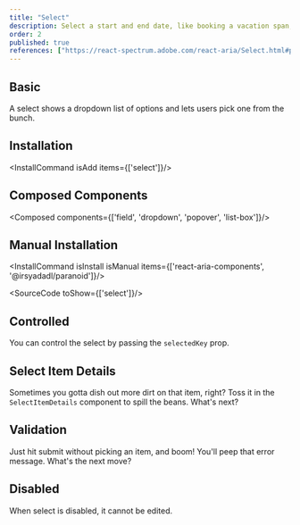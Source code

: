 ```yaml
---
title: "Select"
description: Select a start and end date, like booking a vacation span, ideal for setting periods efficiently..
order: 2
published: true
references: ["https://react-spectrum.adobe.com/react-aria/Select.html#props"]
---
```


## Basic

A select shows a dropdown list of options and lets users pick one from the bunch.
<How minW72 toUse="pickers/select-demo" />

## Installation
<InstallCommand isAdd items={['select']}/>

## Composed Components
<Composed components={['field', 'dropdown', 'popover', 'list-box']}/>

## Manual Installation

<InstallCommand isInstall isManual items={['react-aria-components', '@irsyadadl/paranoid']}/>

<SourceCode toShow={['select']}/>

## Controlled
You can control the select by passing the `selectedKey` prop.
<How minW72 toUse="pickers/select-controlled-demo" />

## Select Item Details
Sometimes you gotta dish out more dirt on that item, right? Toss it in the `SelectItemDetails` component to spill the beans. What's next?
<How minW72 toUse="pickers/select-item-details-demo" />

## Validation
Just hit submit without picking an item, and boom! You'll peep that error message. What's the next move?
<How minW72 toUse="pickers/select-validation-demo" />

## Disabled
When select is disabled, it cannot be edited.
<How minW72 toUse="pickers/select-disabled-demo" />
